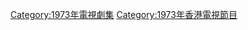 {{cat year nav
| year = 1973
| cat = 香港電視劇集
| sortkey = 香港電視劇集
| article = 香港電視劇
| in = 
}}

[[Category:1973年電視劇集|Category:1973年電視劇集]]
[[Category:1973年香港電視節目|Category:1973年香港電視節目]]